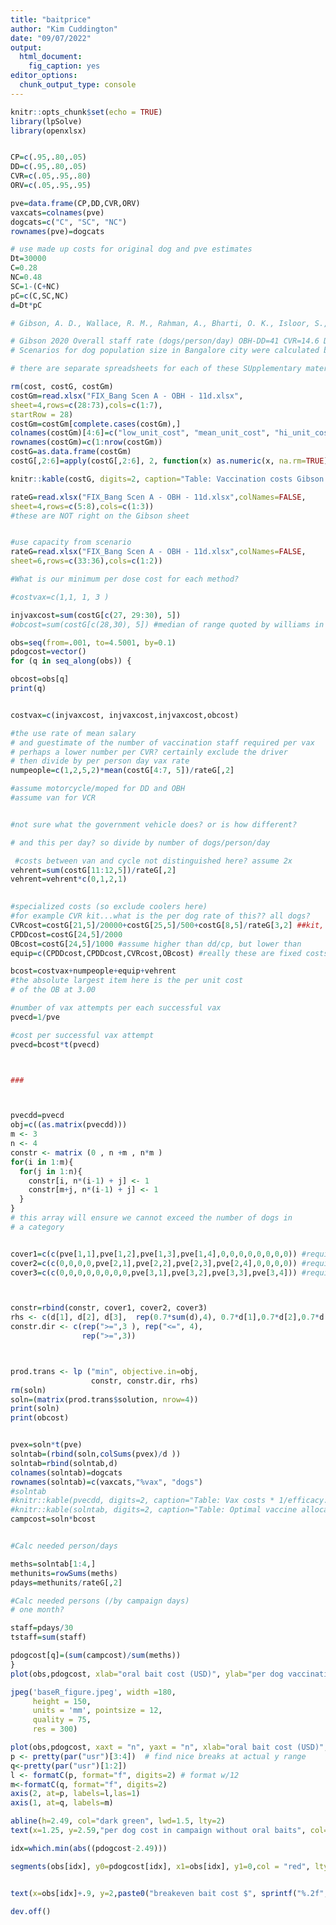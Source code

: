 ---
title: "baitprice"
author: "Kim Cuddington"
date: "09/07/2022"
output: 
  html_document: 
    fig_caption: yes
editor_options: 
  chunk_output_type: console
---

```{r setup, include=FALSE}
knitr::opts_chunk$set(echo = TRUE)
library(lpSolve)
library(openxlsx)


CP=c(.95,.80,.05)
DD=c(.95,.80,.05)
CVR=c(.05,.95,.80)
ORV=c(.05,.95,.95)

pve=data.frame(CP,DD,CVR,ORV)
vaxcats=colnames(pve)
dogcats=c("C", "SC", "NC")
rownames(pve)=dogcats

# use made up costs for original dog and pve estimates
Dt=30000
C=0.28
NC=0.48
SC=1-(C+NC)
pC=c(C,SC,NC)
d=Dt*pC

```

```{r gibson}

# Gibson, A. D., Wallace, R. M., Rahman, A., Bharti, O. K., Isloor, S., Lohr, F., ... & Day, M. J. (2020). Reviewing solutions of scale for canine rabies elimination in India. Tropical medicine and infectious disease, 5(1), 47.

# Gibson 2020 Overall staff rate (dogs/person/day) OBH-DD=41 CVR=14.6 DD=23.9
# Scenarios for dog population size in Bangalore city were calculated based on best, mean and worse case scenarios for available dog-to-human ratios in Indian urban settings; Scenario A 83:1, (B) 50:1, (C) 23:1

# there are separate spreadsheets for each of these SUpplementary materials 1 https://www.mdpi.com/2414-6366/5/1/47

rm(cost, costG, costGm)
costGm=read.xlsx("FIX_Bang Scen A - OBH - 11d.xlsx",
sheet=4,rows=c(28:73),cols=c(1:7),
startRow = 28)
costGm=costGm[complete.cases(costGm),]
colnames(costGm)[4:6]=c("low_unit_cost", "mean_unit_cost", "hi_unit_cost")
rownames(costGm)=c(1:nrow(costGm))
costG=as.data.frame(costGm)
costG[,2:6]=apply(costG[,2:6], 2, function(x) as.numeric(x, na.rm=TRUE))

knitr::kable(costG, digits=2, caption="Table: Vaccination costs Gibson et al. 2020")

rateG=read.xlsx("FIX_Bang Scen A - OBH - 11d.xlsx",colNames=FALSE,
sheet=4,rows=c(5:8),cols=c(1:3))
#these are NOT right on the Gibson sheet


#use capacity from scenario
rateG=read.xlsx("FIX_Bang Scen A - OBH - 11d.xlsx",colNames=FALSE,
sheet=6,rows=c(33:36),cols=c(1:2))

```


```{r}

#What is our minimum per dose cost for each method?

#costvax=c(1,1, 1, 3 )

injvaxcost=sum(costG[c(27, 29:30), 5])
#obcost=sum(costG[c(28,30), 5]) #median of range quoted by williams in another paper is 3 (REF)? at this value not cost effective

obs=seq(from=.001, to=4.5001, by=0.1)
pdogcost=vector()
for (q in seq_along(obs)) {

obcost=obs[q]
print(q)


costvax=c(injvaxcost, injvaxcost,injvaxcost,obcost)

#the use rate of mean salary
# and guestimate of the number of vaccination staff required per vax
# perhaps a lower number per CVR? certainly exclude the driver
# then divide by per person day vax rate
numpeople=c(1,2,5,2)*mean(costG[4:7, 5])/rateG[,2]

#assume motorcycle/moped for DD and OBH
#assume van for VCR


#not sure what the government vehicle does? or is how different?

# and this per day? so divide by number of dogs/person/day

 #costs between van and cycle not distinguished here? assume 2x
vehrent=sum(costG[11:12,5])/rateG[,2]
vehrent=vehrent*c(0,1,2,1)

 
#specialized costs (so exclude coolers here)
#for example CVR kit...what is the per dog rate of this?? all dogs?
CVRcost=costG[21,5]/20000+costG[25,5]/500+costG[8,5]/rateG[3,2] ##kit, human rabies treat,driver
CPDDcost=costG[24,5]/2000
OBcost=costG[24,5]/1000 #assume higher than dd/cp, but lower than 
equip=c(CPDDcost,CPDDcost,CVRcost,OBcost) #really these are fixed costs and need a different method of incorporation probably equip+people+costvax

bcost=costvax+numpeople+equip+vehrent
#the absolute largest item here is the per unit cost
# of the OB at 3.00

#number of vax attempts per each successful vax
pvecd=1/pve

#cost per successful vax attempt
pvecd=bcost*t(pvecd)



###



pvecdd=pvecd
obj=c((as.matrix(pvecdd)))
m <- 3
n <- 4
constr <- matrix (0 , n +m , n*m )
for(i in 1:m){ 
  for(j in 1:n){ 
    constr[i, n*(i-1) + j] <- 1
    constr[m+j, n*(i-1) + j] <- 1
  }
}
# this array will ensure we cannot exceed the number of dogs in 
# a category


cover1=c(c(pve[1,1],pve[1,2],pve[1,3],pve[1,4],0,0,0,0,0,0,0,0)) #required coverage C
cover2=c(c(0,0,0,0,pve[2,1],pve[2,2],pve[2,3],pve[2,4],0,0,0,0)) #required coverage SC
cover3=c(c(0,0,0,0,0,0,0,0,pve[3,1],pve[3,2],pve[3,3],pve[3,4])) #required coverage NC



constr=rbind(constr, cover1, cover2, cover3)
rhs <- c(d[1], d[2], d[3],  rep(0.7*sum(d),4), 0.7*d[1],0.7*d[2],0.7*d[3])
constr.dir <- c(rep(">=",3 ), rep("<=", 4),
                rep(">=",3))



prod.trans <- lp ("min", objective.in=obj, 
                  constr, constr.dir, rhs)
rm(soln)
soln=(matrix(prod.trans$solution, nrow=4))
print(soln)
print(obcost)


pvex=soln*t(pve)
solntab=(rbind(soln,colSums(pvex)/d ))
solntab=rbind(solntab,d)
colnames(solntab)=dogcats
rownames(solntab)=c(vaxcats,"%vax", "dogs")
#solntab
#knitr::kable(pvecdd, digits=2, caption="Table: Vax costs * 1/efficacy: cost per unit unit successful vax")
#knitr::kable(solntab, digits=2, caption="Table: Optimal vaccine allocation strategy")
campcost=soln*bcost


#Calc needed person/days

meths=solntab[1:4,]
methunits=rowSums(meths)
pdays=methunits/rateG[,2]

#Calc needed persons (/by campaign days)
# one month?

staff=pdays/30
tstaff=sum(staff)

pdogcost[q]=(sum(campcost)/sum(meths))
}
plot(obs,pdogcost, xlab="oral bait cost (USD)", ylab="per dog vaccination cost for optimal strategy (USD", pch=16, las=1, bty="L")

jpeg('baseR_figure.jpeg', width =180, 
     height = 150,
     units = 'mm', pointsize = 12,
     quality = 75,
     res = 300)

plot(obs,pdogcost, xaxt = "n", yaxt = "n", xlab="oral bait cost (USD)", ylab="per dog vaccination cost for optimal strategy (USD)",type="l", lwd=2,las=1, bty="L", xlim=c(0,4.75))  # no default y axis
p <- pretty(par("usr")[3:4])  # find nice breaks at actual y range
q<-pretty(par("usr")[1:2])
l <- formatC(p, format="f", digits=2) # format w/12
m<-formatC(q, format="f", digits=2)
axis(2, at=p, labels=l,las=1)
axis(1, at=q, labels=m)

abline(h=2.49, col="dark green", lwd=1.5, lty=2)
text(x=1.25, y=2.59,"per dog cost in campaign without oral baits", col="dark green")

idx=which.min(abs((pdogcost-2.49)))

segments(obs[idx], y0=pdogcost[idx], x1=obs[idx], y1=0,col = "red", lty = 3, lwd = 1.5)


text(x=obs[idx]+.9, y=2,paste0("breakeven bait cost $", sprintf("%.2f",round(obs[idx],2))), col="red")

dev.off()

```